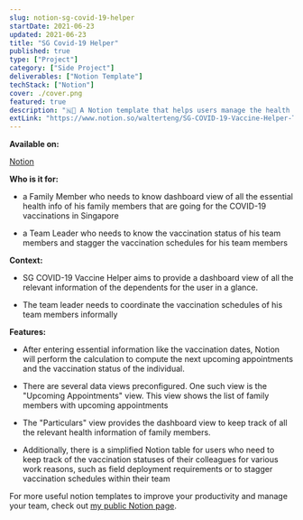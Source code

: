 ```yaml
---
slug: notion-sg-covid-19-helper
startDate: 2021-06-23
updated: 2021-06-23
title: "SG Covid-19 Helper"
published: true
type: ["Project"]
category: ["Side Project"]
deliverables: ["Notion Template"]
techStack: ["Notion"]
cover: ./cover.png
featured: true
description: "🇳💉 A Notion template that helps users manage the health data and vaccination schedules of their dependants in Singapore"
extLink: "https://www.notion.so/walterteng/SG-COVID-19-Vaccine-Helper-Template-46e31ae9d9b044b4b35e54e3e2b84402"
---
```


<BasicImage
  src="https://res.cloudinary.com/wtkw/image/upload/v1626368416/waltertengcom/projects/notion-sg-covid19-vaccine-helper/cover_wtqtol.png"
  alt="cover"
/>

**Available on:**

[Notion](https://www.notion.so/walterteng/SG-COVID-19-Vaccine-Helper-Template-46e31ae9d9b044b4b35e54e3e2b84402)

**Who is it for:**

- a Family Member who needs to know dashboard view of all the essential health info of his family members that are going for the COVID-19 vaccinations in Singapore

- a Team Leader who needs to know the vaccination status of his team members and stagger the vaccination schedules for his team members

**Context:**

- SG COVID-19 Vaccine Helper aims to provide a dashboard view of all the relevant information of the dependents for the user in a glance.

- The team leader needs to coordinate the vaccination schedules of his team members informally

<BasicImage
  src="https://res.cloudinary.com/wtkw/image/upload/v1626368442/waltertengcom/projects/notion-sg-covid19-vaccine-helper/demo_ss_notion_sg_covid19_helper_igwfwp.gif"
  alt="demo"
/>

**Features:**

- After entering essential information like the vaccination dates, Notion will perform the calculation to compute the next upcoming appointments and the vaccination status of the individual.

<BasicImage
  src="https://res.cloudinary.com/wtkw/image/upload/v1626368507/waltertengcom/projects/notion-sg-covid19-vaccine-helper/ss_notion_sg_covid19_helper_2_vxcvct.png"
  alt="Vaccination Status"
/>

- There are several data views preconfigured. One such view is the "Upcoming Appointments" view. This view shows the list of family members with upcoming appointments

<BasicImage
  src="https://res.cloudinary.com/wtkw/image/upload/v1626368508/waltertengcom/projects/notion-sg-covid19-vaccine-helper/ss_notion_sg_covid19_helper_3_ax8uqa.pngg"
  alt="Upcoming Appointments"
/>

- The "Particulars" view provides the dashboard view to keep track of all the relevant health information of family members.

<BasicImage
  src="https://res.cloudinary.com/wtkw/image/upload/v1626368509/waltertengcom/projects/notion-sg-covid19-vaccine-helper/ss_notion_sg_covid19_helper_4_fdztwd.png"
  alt="Particulars View"
/>

- Additionally, there is a simplified Notion table for users who need to keep track of the vaccination statuses of their colleagues for various work reasons, such as field deployment requirements or to stagger vaccination schedules within their team

<BasicImage
  src="https://res.cloudinary.com/wtkw/image/upload/v1626368509/waltertengcom/projects/notion-sg-covid19-vaccine-helper/ss_notion_sg_covid19_helper_5_aaxgsl.png"
  alt="Team View"
/>

For more useful notion templates to improve your productivity and manage your team, check out [my public Notion page](https://www.notion.so/Walter-Teng-s-Public-Templates-1b8641ca447f47b09289fb41907cbae0).
